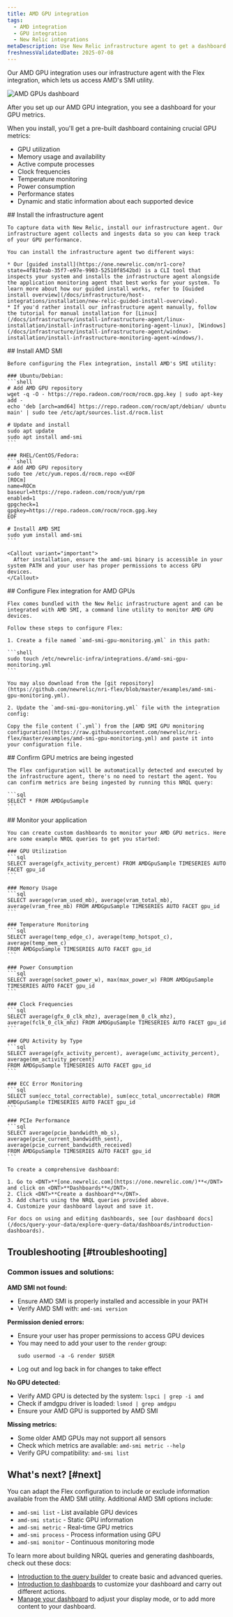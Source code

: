 ```yaml
---
title: AMD GPU integration
tags:
  - AMD integration
  - GPU integration
  - New Relic integrations
metaDescription: Use New Relic infrastructure agent to get a dashboard with AMD GPU metrics.
freshnessValidatedDate: 2025-07-08
---
```


Our AMD GPU integration uses our infrastructure agent with the Flex integration, which lets us access AMD's SMI utility.

<img
  title="AMD GPUs dashboard"
  alt="AMD GPUs dashboard"
  src="/images/infrastructure_screenshot-full_AMD-GPU-dashboard.webp"
/>

<figcaption>
  After you set up our AMD GPU integration, you see a dashboard for your GPU metrics.
</figcaption>

When you install, you'll get a pre-built dashboard containing crucial GPU metrics:

* GPU utilization
* Memory usage and availability
* Active compute processes
* Clock frequencies
* Temperature monitoring
* Power consumption
* Performance states
* Dynamic and static information about each supported device

<Steps>
  <Step>
    ## Install the infrastructure agent

    To capture data with New Relic, install our infrastructure agent. Our infrastructure agent collects and ingests data so you can keep track of your GPU performance.

    You can install the infrastructure agent two different ways:

    * Our [guided install](https://one.newrelic.com/nr1-core?state=4f81feab-35f7-e97e-9903-52510f8542bd) is a CLI tool that inspects your system and installs the infrastructure agent alongside the application monitoring agent that best works for your system. To learn more about how our guided install works, refer to [Guided install overview](/docs/infrastructure/host-integrations/installation/new-relic-guided-install-overview).
    * If you'd rather install our infrastructure agent manually, follow the tutorial for manual installation for [Linux](/docs/infrastructure/install-infrastructure-agent/linux-installation/install-infrastructure-monitoring-agent-linux), [Windows](/docs/infrastructure/install-infrastructure-agent/windows-installation/install-infrastructure-monitoring-agent-windows/).
  </Step>

  <Step>
    ## Install AMD SMI

    Before configuring the Flex integration, install AMD's SMI utility:

    ### Ubuntu/Debian:
    ```shell
    # Add AMD GPU repository
    wget -q -O - https://repo.radeon.com/rocm/rocm.gpg.key | sudo apt-key add -
    echo 'deb [arch=amd64] https://repo.radeon.com/rocm/apt/debian/ ubuntu main' | sudo tee /etc/apt/sources.list.d/rocm.list
    
    # Update and install
    sudo apt update
    sudo apt install amd-smi
    ```

    ### RHEL/CentOS/Fedora:
    ```shell
    # Add AMD GPU repository
    sudo tee /etc/yum.repos.d/rocm.repo <<EOF
    [ROCm]
    name=ROCm
    baseurl=https://repo.radeon.com/rocm/yum/rpm
    enabled=1
    gpgcheck=1
    gpgkey=https://repo.radeon.com/rocm/rocm.gpg.key
    EOF
    
    # Install AMD SMI
    sudo yum install amd-smi
    ```

    <Callout variant="important">
      After installation, ensure the amd-smi binary is accessible in your system PATH and your user has proper permissions to access GPU devices.
    </Callout>
  </Step>

  <Step>
    ## Configure Flex integration for AMD GPUs

    Flex comes bundled with the New Relic infrastructure agent and can be integrated with AMD SMI, a command line utility to monitor AMD GPU devices.

    Follow these steps to configure Flex:

    1. Create a file named `amd-smi-gpu-monitoring.yml` in this path:

    ```shell
    sudo touch /etc/newrelic-infra/integrations.d/amd-smi-gpu-monitoring.yml
    ```

    You may also download from the [git repository](https://github.com/newrelic/nri-flex/blob/master/examples/amd-smi-gpu-monitoring.yml).

    2. Update the `amd-smi-gpu-monitoring.yml` file with the integration config:

    Copy the file content (`.yml`) from the [AMD SMI GPU monitoring configuration](https://raw.githubusercontent.com/newrelic/nri-flex/master/examples/amd-smi-gpu-monitoring.yml) and paste it into your configuration file.
  </Step>

  <Step>
    ## Confirm GPU metrics are being ingested

    The Flex configuration will be automatically detected and executed by the infrastructure agent, there's no need to restart the agent. You can confirm metrics are being ingested by running this NRQL query:

    ```sql
    SELECT * FROM AMDGpuSample
    ```
  </Step>

  <Step>
    ## Monitor your application

    You can create custom dashboards to monitor your AMD GPU metrics. Here are some example NRQL queries to get you started:

    ### GPU Utilization
    ```sql
    SELECT average(gfx_activity_percent) FROM AMDGpuSample TIMESERIES AUTO FACET gpu_id
    ```

    ### Memory Usage
    ```sql
    SELECT average(vram_used_mb), average(vram_total_mb), average(vram_free_mb) FROM AMDGpuSample TIMESERIES AUTO FACET gpu_id
    ```

    ### Temperature Monitoring
    ```sql
    SELECT average(temp_edge_c), average(temp_hotspot_c), average(temp_mem_c) 
    FROM AMDGpuSample TIMESERIES AUTO FACET gpu_id
    ```

    ### Power Consumption
    ```sql
    SELECT average(socket_power_w), max(max_power_w) FROM AMDGpuSample TIMESERIES AUTO FACET gpu_id
    ```

    ### Clock Frequencies
    ```sql
    SELECT average(gfx_0_clk_mhz), average(mem_0_clk_mhz), average(fclk_0_clk_mhz) FROM AMDGpuSample TIMESERIES AUTO FACET gpu_id
    ```

    ### GPU Activity by Type
    ```sql
    SELECT average(gfx_activity_percent), average(umc_activity_percent), average(mm_activity_percent) 
    FROM AMDGpuSample TIMESERIES AUTO FACET gpu_id
    ```

    ### ECC Error Monitoring
    ```sql
    SELECT sum(ecc_total_correctable), sum(ecc_total_uncorrectable) FROM AMDGpuSample TIMESERIES AUTO FACET gpu_id
    ```

    ### PCIe Performance
    ```sql
    SELECT average(pcie_bandwidth_mb_s), average(pcie_current_bandwidth_sent), average(pcie_current_bandwidth_received) 
    FROM AMDGpuSample TIMESERIES AUTO FACET gpu_id
    ```

    To create a comprehensive dashboard:

    1. Go to <DNT>**[one.newrelic.com](https://one.newrelic.com/)**</DNT> and click on <DNT>**Dashboards**</DNT>.
    2. Click <DNT>**Create a dashboard**</DNT>.
    3. Add charts using the NRQL queries provided above.
    4. Customize your dashboard layout and save it.

    For docs on using and editing dashboards, see [our dashboard docs](/docs/query-your-data/explore-query-data/dashboards/introduction-dashboards).
  </Step>
</Steps>

## Troubleshooting [#troubleshooting]

### Common issues and solutions:

**AMD SMI not found:**
- Ensure AMD SMI is properly installed and accessible in your PATH
- Verify AMD SMI with: `amd-smi version`

**Permission denied errors:**
- Ensure your user has proper permissions to access GPU devices
- You may need to add your user to the `render` group:
  ```shell
  sudo usermod -a -G render $USER
  ```
- Log out and log back in for changes to take effect

**No GPU detected:**
- Verify AMD GPU is detected by the system: `lspci | grep -i amd`
- Check if amdgpu driver is loaded: `lsmod | grep amdgpu`
- Ensure your AMD GPU is supported by AMD SMI

**Missing metrics:**
- Some older AMD GPUs may not support all sensors
- Check which metrics are available: `amd-smi metric --help`
- Verify GPU compatibility: `amd-smi list`

## What's next? [#next]

You can adapt the Flex configuration to include or exclude information available from the AMD SMI utility. Additional AMD SMI options include:

* `amd-smi list` - List available GPU devices
* `amd-smi static` - Static GPU information
* `amd-smi metric` - Real-time GPU metrics
* `amd-smi process` - Process information using GPU
* `amd-smi monitor` - Continuous monitoring mode

To learn more about building NRQL queries and generating dashboards, check out these docs:

* [Introduction to the query builder](/docs/query-your-data/explore-query-data/query-builder/introduction-query-builder) to create basic and advanced queries.
* [Introduction to dashboards](/docs/query-your-data/explore-query-data/dashboards/introduction-dashboards) to customize your dashboard and carry out different actions.
* [Manage your dashboard](/docs/query-your-data/explore-query-data/dashboards/manage-your-dashboard) to adjust your <InlinePopover type="dashboards"/> display mode, or to add more content to your dashboard.
